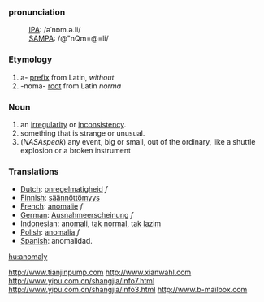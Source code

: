 ===pronunciation===
:[[International Phonetic Alphabet|IPA]]: /əˈnɒm.ə.li/ 
:[[SAMPA]]: /@"nQm=@=li/

=== Etymology ===
# a- [[prefix]] from Latin, ''without''
# -noma- [[root]] from Latin ''norma''

=== Noun ===
# an [[irregularity]] or [[inconsistency]].
# something that is strange or unusual.
# (''NASAspeak'') any event, big or small, out of the ordinary, like a shuttle explosion or a broken instrument

=== Translations ===
*[[Dutch]]: [[onregelmatigheid]] ''f''
*[[Finnish]]: [[säännöttömyys]]
*[[French]]: [[anomalie]] ''f''
*[[German]]: [[Ausnahmeerscheinung]] ''f''
*[[Indonesian]]: [[anomali]], [[tak normal]], [[tak lazim]]
*[[Polish]]: [[anomalia]] ''f''
*[[Spanish]]: anomalidad.

[[hu:anomaly]]

http://www.tianjinpump.com
http://www.xianwahl.com
http://www.yipu.com.cn/shangjia/info7.html
http://www.yipu.com.cn/shangjia/info3.html
http://www.b-mailbox.com